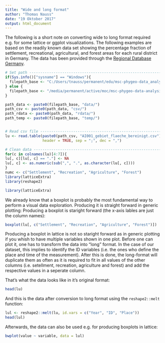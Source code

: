 ```yaml
---
title: "Wide and long format"
author: "Thomas Nauss"
date: "19 Oktober 2017"
output: html_document
---
```

The following is a short note on converting wide to long format required e.g. for some lattice or ggplot visualizations. The following examples are based on the readily known data set showing the percentage fraction of settlement, recreational, agricultural, and forest areas for each rural district in Germany. The data has been provided through the [Regional Database Germany](https://www.regionalstatistik.de/genesis/online/).

```r
# Set path ---------------------------------------------------------------------
if(Sys.info()["sysname"] == "Windows"){
  filepath_base <- "C:/Users/tnauss/permanent/edu/msc-phygeo-data_analysis/"
} else {
  filepath_base <- "/media/permanent/active/moc/msc-phygeo-data-analysis/"
}

path_data <- paste0(filepath_base, "data/")
path_csv <- paste0(path_data, "csv/")
path_rdata <- paste0(path_data, "rdata/")
path_temp <- paste0(filepath_base, "temp/")


# Read csv file ----------------------------------------------------------------
lu <- read.table(paste0(path_csv, "AI001_gebiet_flaeche_bereinigt.csv"),
                 header = TRUE, sep = ";", dec = ",")

# Clean data -------------------------------------------------------------------
for(c in colnames(lu)[4:7]){
lu[, c][lu[, c] == "."] <- NA  
lu[, c] <- as.numeric(sub(",", ".", as.character(lu[, c])))
}
numc <- c("Settlement", "Recreation", "Agriculture", "Forest")
library(latticeExtra)
library(reshape2)
```

```r
library(latticeExtra)
```


We already know that a boxplot is probably the most fundamental way to perform a visual data exploration. Producing it is straight forward in generic plotting:
Producing a boxplot is staright forward (the x-axis lables are just the column names):
```r
boxplot(lu[, c("Settlement", "Recreation", "Agriculture", "Forest")])
```

Producing a boxplot in lattice is not so staright forward as in generic plotting if you whish to have multiple variables shown in one plot. Before one can plot it, one has to transform the data into "long" format. In the case of our dataset, this implies to identify the ID variables (i.e. the ones who define the place and time of the measurement). After this is done, the long-format will duplicate them as often as it is required to fit in all values of the other columns (i.e. setellment, recreation, agriculture and forest) and add the respective values in a seperate column.

That's what the data looks like in it's original format:
```r
head(lu)
```

And this is the data after conversion to long format using the ``reshape2::melt`` function:
```r
lul <- reshape2::melt(lu, id.vars = c("Year", "ID", "Place"))
head(lul)
```

Afterwards, the data can also be used e.g. for producing boxplots in lattice:
```r
bwplot(value ~ variable, data = lul)
```
